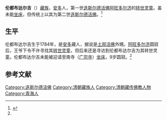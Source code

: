 '''伦都布达尔吉'''（{{bd|1784年||1793年|}}）[[藏族|藏族]]，[[安多|安多]]人，第一世[[迭斯尔德活佛|迭斯尔德活佛]][[阿旺多尔济|阿旺多尔济]]的[[转世灵童|转世灵童]]。虽未能[[坐床|坐床]]，但传统上以其为第二世[[迭斯尔德活佛|迭斯尔德活佛]]。<ref name=jls>{{Cite web |url=http://news.artxun.com/pipa-846-4229570.shtml |title=贾拉森，缘起南寺，内蒙古大学出版社，2003年 |access-date=2013-07-13 |archive-url=https://web.archive.org/web/20160803070221/http://news.artxun.com/pipa-846-4229570.shtml |archive-date=2016-08-03 |dead-url=yes }}</ref>

==生平==
伦都布达尔吉生于1784年，是[[安多|安多]]藏人，据说是[[土观活佛|土观活佛]]外甥。[[阿旺多尔济|阿旺多尔济]]圆寂后，王爷下令不许寻找其[[转世灵童|转世灵童]]，但后来还是寻访到伦都布达尔吉为其转世灵童。伦都布达尔吉未能被迎请至南寺（[[广宗寺_(阿拉善)|广宗寺]]）[[坐床|坐床]]，9岁圆寂。<ref name=jls/>

==参考文献==
{{reflist}}

{{start box}}
{{s-rel|bu}}
{{s-before|[[阿旺多尔济|阿旺多尔济]]}}
{{s-title|[[迭斯尔德活佛|迭斯尔德活佛]]|（未能坐床，1793年圆寂）}}
{{s-after|[[迭斯尔德·丹增忠乃达尔吉|迭斯尔德·丹增忠乃达尔吉]]}}
{{end box}}

[[Category:迭斯尔德活佛|Category:迭斯尔德活佛]]
[[Category:清朝藏族人|Category:清朝藏族人]]
[[Category:清朝藏传佛教人物|Category:清朝藏传佛教人物]]
[[Category:青海人|Category:青海人]]